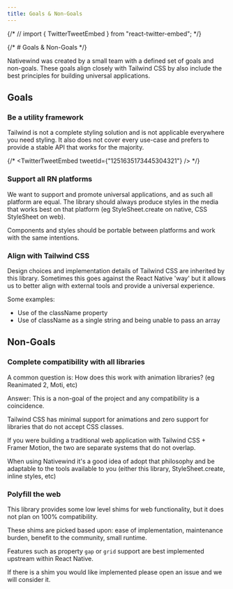```yaml
---
title: Goals & Non-Goals
---
```

{/* // import { TwitterTweetEmbed } from "react-twitter-embed"; */}

{/* # Goals & Non-Goals */}

Nativewind was created by a small team with a defined set of goals and non-goals. These goals align closely with Tailwind CSS by also include the best principles for building universal applications.

## Goals

### Be a utility framework

Tailwind is not a complete styling solution and is not applicable everywhere you need styling. It also does not cover every use-case and prefers to provide a stable API that works for the majority.

{/* <TwitterTweetEmbed tweetId={"1251635173445304321"} /> */}

### Support all RN platforms

We want to support and promote universal applications, and as such all platform are equal. The library should always produce styles in the media that works best on that platform (eg StyleSheet.create on native, CSS StyleSheet on web).

Components and styles should be portable between platforms and work with the same intentions.

### Align with Tailwind CSS

Design choices and implementation details of Tailwind CSS are inherited by this library. Sometimes this goes against the React Native 'way' but it allows us to better align with external tools and provide a universal experience.

Some examples:

- Use of the className property
- Use of className as a single string and being unable to pass an array

## Non-Goals

### Complete compatibility with all libraries

A common question is: How does this work with animation libraries? (eg Reanimated 2, Moti, etc)

Answer: This is a non-goal of the project and any compatibility is a coincidence.

Tailwind CSS has minimal support for animations and zero support for libraries that do not accept CSS classes.

If you were building a traditional web application with Tailwind CSS + Framer Motion, the two are separate systems that do not overlap.

When using Nativewind it's a good idea of adopt that philosophy and be adaptable to the tools available to you (either this library, StyleSheet.create, inline styles, etc)

### Polyfill the web

This library provides some low level shims for web functionality, but it does not plan on 100% compatibility.

These shims are picked based upon: ease of implementation, maintenance burden, benefit to the community, small runtime.

Features such as property `gap` or `grid` support are best implemented upstream within React Native.

If there is a shim you would like implemented please open an issue and we will consider it.